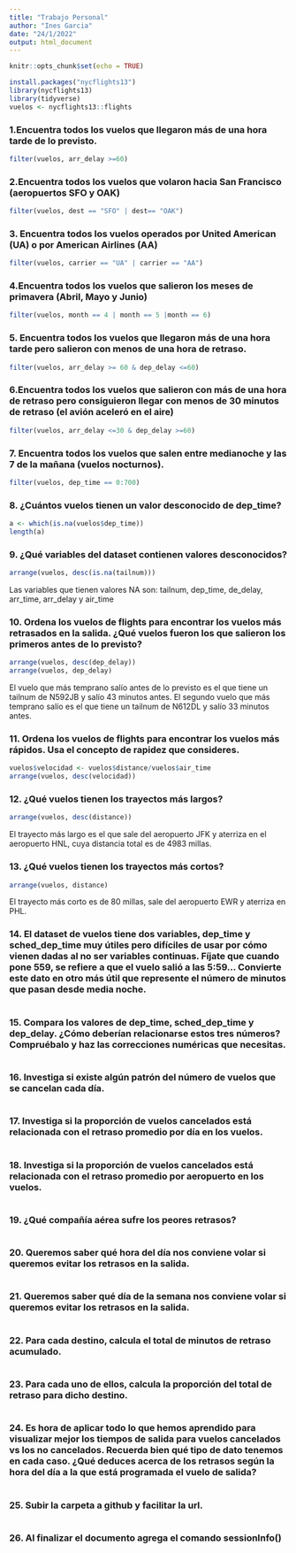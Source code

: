 ```yaml
---
title: "Trabajo Personal"
author: "Ines Garcia"
date: "24/1/2022"
output: html_document
---
```


```r
knitr::opts_chunk$set(echo = TRUE)
```

```r
install.packages("nycflights13")
library(nycflights13)
library(tidyverse)
vuelos <- nycflights13::flights
```


### 1.Encuentra todos los vuelos que llegaron más de una hora tarde de lo previsto.
```r

filter(vuelos, arr_delay >=60)


```

### 2.Encuentra todos los vuelos que volaron hacia San Francisco (aeropuertos SFO y OAK) 
```r

filter(vuelos, dest == "SFO" | dest== "OAK")
```


### 3. Encuentra todos los vuelos operados por United American (UA) o por American Airlines (AA) 

```r

filter(vuelos, carrier == "UA" | carrier == "AA")
```


### 4.Encuentra todos los vuelos que salieron los meses de primavera (Abril, Mayo y Junio) 
```r

filter(vuelos, month == 4 | month == 5 |month == 6)
```


### 5. Encuentra todos los vuelos que llegaron más de una hora tarde pero salieron con menos de una hora de retraso. 

```r

filter(vuelos, arr_delay >= 60 & dep_delay <=60)

```



### 6.Encuentra todos los vuelos que salieron con más de una hora de retraso pero consiguieron llegar con menos de 30 minutos de retraso (el avión aceleró en el aire) 
```r
filter(vuelos, arr_delay <=30 & dep_delay >=60)
```


### 7.  Encuentra todos los vuelos que salen entre medianoche y las 7 de la mañana (vuelos nocturnos). 
```r
filter(vuelos, dep_time == 0:700)

```



### 8. ¿Cuántos vuelos tienen un valor desconocido de dep_time? 
```r
a <- which(is.na(vuelos$dep_time))
length(a)

```



### 9.  ¿Qué variables del dataset contienen valores desconocidos? 
```r

arrange(vuelos, desc(is.na(tailnum)))

```
Las variables que tienen valores NA son: tailnum, dep_time, de_delay, arr_time, arr_delay y air_time

### 10. Ordena los vuelos de flights para encontrar los vuelos más retrasados en la salida. ¿Qué vuelos fueron los que salieron los primeros antes de lo previsto? 
```r
arrange(vuelos, desc(dep_delay))
arrange(vuelos, dep_delay)
```
El vuelo que más temprano salío antes de lo previsto es el que tiene un tailnum de N592JB y salío 43 minutos antes.
El segundo vuelo que más temprano salío es el que tiene un tailnum de 	N612DL y salío 33 minutos antes.


### 11. Ordena los vuelos de flights para encontrar los vuelos más rápidos. Usa el concepto de rapidez que consideres. 
```r
vuelos$velocidad <- vuelos$distance/vuelos$air_time
arrange(vuelos, desc(velocidad))
```



### 12. ¿Qué vuelos tienen los trayectos más largos? 
```r
arrange(vuelos, desc(distance))
```
El trayecto más largo es el que sale del aeropuerto JFK y aterriza en el aeropuerto HNL, cuya distancia total es de 4983 millas.


### 13. ¿Qué vuelos tienen los trayectos más cortos? 
```r
arrange(vuelos, distance)
```
El trayecto más corto es de 80 millas, sale del aeropuerto EWR y aterriza en PHL.


### 14. El dataset de vuelos tiene dos variables, dep_time y sched_dep_time muy útiles pero difíciles de usar por cómo vienen dadas al no ser variables continuas. Fíjate que cuando pone 559, se refiere a que el vuelo salió a las 5:59... Convierte este dato en otro más útil que represente el número de minutos que pasan desde media noche.
```r

```



### 15. Compara los valores de dep_time, sched_dep_time y dep_delay. ¿Cómo deberían relacionarse estos tres números? Compruébalo y haz las correcciones numéricas que necesitas. 
```r

```



### 16. Investiga si existe algún patrón del número de vuelos que se cancelan cada día.
```r

```



### 17. Investiga si la proporción de vuelos cancelados está relacionada con el retraso promedio por día en los vuelos. 
```r

```



### 18. Investiga si la proporción de vuelos cancelados está relacionada con el retraso promedio por aeropuerto en los vuelos. 
```r

```



### 19. ¿Qué compañía aérea sufre los peores retrasos? 
```r

```



### 20. Queremos saber qué hora del día nos conviene volar si queremos evitar los retrasos en la salida. 
```r

```



### 21. Queremos saber qué día de la semana nos conviene volar si queremos evitar los retrasos en la salida. 
```r

```



### 22.  Para cada destino, calcula el total de minutos de retraso acumulado. 
```r

```



### 23.  Para cada uno de ellos, calcula la proporción del total de retraso para dicho destino. 
```r

```



### 24. Es hora de aplicar todo lo que hemos aprendido para visualizar mejor los tiempos de salida para vuelos cancelados vs los no cancelados. Recuerda bien qué tipo de dato tenemos en cada caso. ¿Qué deduces acerca de los retrasos según la hora del día a la que está programada el vuelo de salida? 
```r

```



### 25. Subir la carpeta a github y facilitar la url. 
```r

```



### 26. Al finalizar el documento agrega el comando sessionInfo() 
```r

```




























